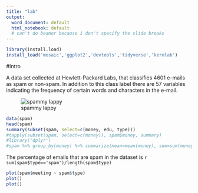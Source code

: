 ```yaml
---
title: "lab"
output:
  word_document: default
  html_notebook: default
  # can't do beamer because i don't specify the slide breaks
---
```


```r
library(install.load)
install_load('mosaic','ggplot2','devtools','tidyverse','kernlab')
```

#Intro

A data set collected at Hewlett-Packard Labs, that classifies 4601 e-mails as spam or non-spam. In addition to this class label there are 57 variables indicating the frequency of certain words and characters in the e-mail.

![spammy lappy](http://1.bp.blogspot.com/-PIFQCZsS4aw/Uph5w-9JLcI/AAAAAAAAB7U/vwjjHX2iXuU/s1600/spam-c07.jpg)

```r
data(spam)
head(spam)
summary(subset(spam, select=c(money, edu, type)))
#tapply(subset(spam, select=c(money)), spam$money, summary)
#library('dplyr')
#spam %>% group_by(money) %>% summarize(mean=mean(money), sum=sum(money))
```

The percentage of emails that are spam in the dataset is `r sum(spam$type=='spam')/length(spam$type) `

```r
plot(spam$meeting ~ spam$type)
plot()
plot()
```





